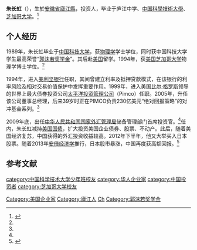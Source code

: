 {{Infobox Person
| name=朱长虹
|different name=
| image name=
| sex = 男
| native place =
| now=
| period=
| party=
| date of birth = {{birth year and_age|1970}}
| place of birth = {{CHN}}[[安徽省|安徽省]][[廬江縣|廬江縣]]
| nationality={{PRC}}
| date of death = 
| place of death = 
| spouse = 
| children =
| relatives =
| occupation = 
| educate = 
* [[中國科學技術大學|中國科學技術大學]]物理學學士
* [[芝加哥大學|芝加哥大學]]物理學博士
}}

'''朱长虹'''（{{bd|1970年|||}}），生於[[安徽省|安徽省]][[廬江縣|廬江縣]]，投资人，毕业于庐江中学、[[中国科學技術大學|中国科學技術大學]]、[[芝加哥大学|芝加哥大学]]。<ref name=zgzqw>{{Cite web |url=http://www.cnstock.com/v_fortune/sft_jbsjlb/tbs_lclt/flt_lcxs/201307/2661882.htm |title=外媒曝光外储多元化投资“首席功臣”首席投资长朱长虹 朱长虹简历，中国证券网，2013-07-18 |access-date=2013-07-19 |archive-url=https://web.archive.org/web/20140306200613/http://www.cnstock.com/v_fortune/sft_jbsjlb/tbs_lclt/flt_lcxs/201307/2661882.htm |archive-date=2014-03-06 |dead-url=yes }}</ref>

==个人经历==
1989年，朱长虹毕业于[[中国科技大学|中国科技大学]]，获[[物理学|物理学]]学士学位，同时获中国科技大学学生最高荣誉“[[郭沫若奖学金|郭沫若奖学金]]”。其后赴[[美国|美国]]留学。1994年，获[[美国|美国]][[芝加哥大学|芝加哥大学]]物理学博士学位。<ref name=zgzqw/>

1994年，进入[[美利坚银行|美利坚银行]]任职，其间曾建立利率及抵押贷款模式，在该银行的利率风险及相对交易价值保护中发挥重要作用。1999年，进入美国[[比尔·格罗斯|比尔·格罗斯]]领导的世界上最大债券投资公司[[PIMCO|太平洋投资管理公司]]（Pimco）任职。2005年，升任该公司董事总经理，后来39岁时正在PIMCO负责230亿美元“绝对回报策略”的对冲基金系列。<ref name=zgzqw/>

2009年底，出任[[中华人民共和国|中华人民共和国]][[国家外汇管理局|国家外汇管理局]]储备管理部门首席投资官。<ref name=zgzqw/>任内，朱长虹减持[[美国国债|美国国债]]，扩大投资美国企业债券、股票、不动产。此后，随着美国经济复苏，中国获得的外汇投资收益较高。2012年下半年，他又大举买入日本股票。随着2013年[[安倍经济学|安倍经济学]]推行，日本股市暴涨，中国再度获高额回报。<ref>{{Cite web |url=http://cn.chosun.com/site/data/html_dir/2013/07/18/20130718000028.html |title=“神秘人物”朱长虹成中国外汇“救星”，朝鲜日报，2013-07-18 |access-date=2013-07-19 |archive-date=2013-07-21 |archive-url=https://web.archive.org/web/20130721093350/http://cn.chosun.com/site/data/html_dir/2013/07/18/20130718000028.html |dead-url=no }}</ref>

==参考文献==
{{reflist}}

{{DEFAULTSORT:Zhu朱}}
[[category:中国科学技术大学少年班校友|category:中国科学技术大学少年班校友]]
[[Category:美国企业家|Category:美国企业家]]
[[category:华人企业家|category:华人企业家]]
[[category:中国投资者|category:中国投资者]]
[[category:芝加哥大学校友|category:芝加哥大学校友]]
[[Category:廬江人|Category:廬江人]]
[[Category:朱姓|Ch]]
[[Category:郭沫若奖学金|Category:郭沫若奖学金]]